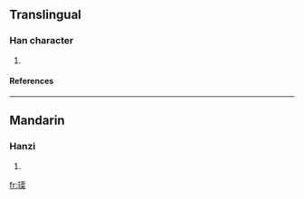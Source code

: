 ==Translingual==
===Han character===
{{Han char|rn=96|rad=玉|as=12|sn=16|four=|canj=一土水尸木 (MGESD)}}
# {{defn|Han|sort=玉12}}
====References====
{{Han ref|kx=0741.320|dkj=21233|dj=1151.100|hdz=21136.020|uh=7496|ud=29846}}

----
==Mandarin==
===Hanzi===
{{cmn-hanzi|pin=[[qú]] (qu2)|wg=ch'ü<sup>2</sup>}}
# {{defn|Mandarin}}

[[fr:璖]]